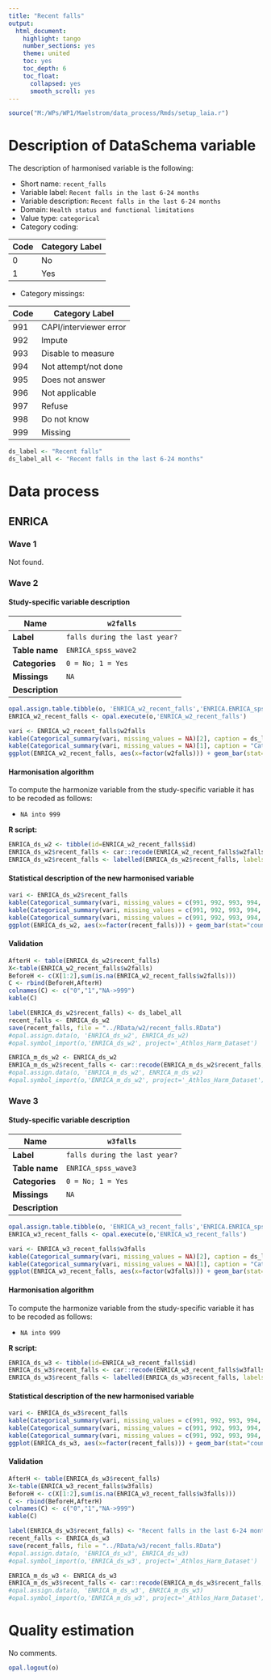 ```yaml
---
title: "Recent falls"
output:
  html_document:
    highlight: tango
    number_sections: yes
    theme: united
    toc: yes
    toc_depth: 6
    toc_float:
      collapsed: yes
      smooth_scroll: yes
---
```


<!-- ########################################################## --> 

<!-- # Installation, loading packages -->
<!-- **R script:** -->

```r
source("M:/WPs/WP1/Maelstrom/data_process/Rmds/setup_laia.r")
```
<!-- ########################################################## --> 


# Description of DataSchema variable

The description of harmonised variable is the following:

* Short name: `recent_falls`
* Variable label: `Recent falls in the last 6-24 months`
* Variable description: `Recent falls in the last 6-24 months`
* Domain: `Health status and functional limitations`
* Value type: `categorical`
* Category coding:

**Code** | **Category Label**
-------- | ------------------
0        | No
1        | Yes

* Category missings: 

**Code** | **Category Label**
----| ------------------
991 | CAPI/interviewer error
992 | Impute
993 | Disable to measure
994 | Not attempt/not done
995 | Does not answer
996 | Not applicable
997 | Refuse
998 | Do not know
999 | Missing

```r
ds_label <- "Recent falls"
ds_label_all <- "Recent falls in the last 6-24 months"
```


# Data process


## ENRICA

### Wave 1

Not found.



### Wave 2

#### Study-specific variable description




| **Name** | `w2falls`|
|-|-|
| **Label** | `falls during the last year?` |
| **Table name** | `ENRICA_spss_wave2` |
| **Categories** | `0 = No; 1 = Yes` |
| **Missings** | `NA` |
| **Description** |  |


```r
opal.assign.table.tibble(o, 'ENRICA_w2_recent_falls','ENRICA.ENRICA_spss_wave2', variables=list('w2falls'), missings = TRUE)
ENRICA_w2_recent_falls <- opal.execute(o,'ENRICA_w2_recent_falls')
```

```r
vari <- ENRICA_w2_recent_falls$w2falls
kable(Categorical_summary(vari, missing_values = NA)[2], caption = ds_label) 
kable(Categorical_summary(vari, missing_values = NA)[1], caption = "Category")
ggplot(ENRICA_w2_recent_falls, aes(x=factor(w2falls))) + geom_bar(stat="count", width=0.4, fill="steelblue") + xlab("Recent Falls") + ylab("Frequency")
```

#### Harmonisation algorithm

To compute the harmonize variable from the study-specific variable it has to be recoded as follows:

* `NA into 999`

**R script:**

```r
ENRICA_ds_w2 <- tibble(id=ENRICA_w2_recent_falls$id)
ENRICA_ds_w2$recent_falls <- car::recode(ENRICA_w2_recent_falls$w2falls, "NA = '999' ")
ENRICA_ds_w2$recent_falls <- labelled(ENRICA_ds_w2$recent_falls, labels = c("Yes"=0, "No"=1,"Missing"=999, "Do not know"=998, "Refuse"=997, "Not applicable"=996, "Does not answer"=995,  "Not attempt not done"=994, "Disable to measure"=993, "Impute"=992, "CAPI interviewer error"=991))
```

#### Statistical description of the new harmonised variable
```r
vari <- ENRICA_ds_w2$recent_falls
kable(Categorical_summary(vari, missing_values = c(991, 992, 993, 994, 995, 996, 997, 998, 999))[3], caption = ds_label) 
kable(Categorical_summary(vari, missing_values = c(991, 992, 993, 994, 995, 996, 997, 998, 999))[1], caption = "Category")
kable(Categorical_summary(vari, missing_values = c(991, 992, 993, 994, 995, 996, 997, 998, 999))[2], caption = "Type of missing")
ggplot(ENRICA_ds_w2, aes(x=factor(recent_falls))) + geom_bar(stat="count", width=0.4, fill="steelblue") + xlab("Recent Falls") + ylab("Frequency")
```

#### Validation
```r
AfterH <- table(ENRICA_ds_w2$recent_falls)
X<-table(ENRICA_w2_recent_falls$w2falls)
BeforeH <- c(X[1:2],sum(is.na(ENRICA_w2_recent_falls$w2falls)))
C <- rbind(BeforeH,AfterH)
colnames(C) <- c("0","1","NA->999") 
kable(C)
```


```r
label(ENRICA_ds_w2$recent_falls) <- ds_label_all
recent_falls <- ENRICA_ds_w2
save(recent_falls, file = "../RData/w2/recent_falls.RData")
#opal.assign.data(o, 'ENRICA_ds_w2', ENRICA_ds_w2)
#opal.symbol_import(o,'ENRICA_ds_w2', project='_Athlos_Harm_Dataset')

ENRICA_m_ds_w2 <- ENRICA_ds_w2
ENRICA_m_ds_w2$recent_falls <- car::recode(ENRICA_m_ds_w2$recent_falls, "c(991, 992, 993, 994, 995, 996, 997,998, 999)=NA")
#opal.assign.data(o, 'ENRICA_m_ds_w2', ENRICA_m_ds_w2)
#opal.symbol_import(o,'ENRICA_m_ds_w2', project='_Athlos_Harm_Dataset')
```



### Wave 3

#### Study-specific variable description




| **Name** | `w3falls`|
|-|-|
| **Label** | `falls during the last year?` |
| **Table name** | `ENRICA_spss_wave3` |
| **Categories** | `0 = No; 1 = Yes` |
| **Missings** | `NA` |
| **Description** |  |


```r
opal.assign.table.tibble(o, 'ENRICA_w3_recent_falls','ENRICA.ENRICA_spss_wave3', variables=list('w3falls'), missings = TRUE)
ENRICA_w3_recent_falls <- opal.execute(o,'ENRICA_w3_recent_falls')
```

```r
vari <- ENRICA_w3_recent_falls$w3falls
kable(Categorical_summary(vari, missing_values = NA)[2], caption = ds_label) 
kable(Categorical_summary(vari, missing_values = NA)[1], caption = "Category")
ggplot(ENRICA_w3_recent_falls, aes(x=factor(w3falls))) + geom_bar(stat="count", width=0.4, fill="steelblue") + xlab("Recent Falls") + ylab("Frequency")
```

#### Harmonisation algorithm

To compute the harmonize variable from the study-specific variable it has to be recoded as follows:

* `NA into 999`

**R script:**
```r
ENRICA_ds_w3 <- tibble(id=ENRICA_w3_recent_falls$id)
ENRICA_ds_w3$recent_falls <- car::recode(ENRICA_w3_recent_falls$w3falls, "NA = '999' ")
ENRICA_ds_w3$recent_falls <- labelled(ENRICA_ds_w3$recent_falls, labels = c("Yes"=0, "No"=1,"Missing"=999, "Do not know"=998, "Refuse"=997, "Not applicable"=996, "Does not answer"=995,  "Not attempt not done"=994, "Disable to measure"=993, "Impute"=992, "CAPI interviewer error"=991))
```

#### Statistical description of the new harmonised variable
```r
vari <- ENRICA_ds_w3$recent_falls
kable(Categorical_summary(vari, missing_values = c(991, 992, 993, 994, 995, 996, 997, 998, 999))[3], caption = ds_label) 
kable(Categorical_summary(vari, missing_values = c(991, 992, 993, 994, 995, 996, 997, 998, 999))[1], caption = "Category")
kable(Categorical_summary(vari, missing_values = c(991, 992, 993, 994, 995, 996, 997, 998, 999))[2], caption = "Type of missing")
ggplot(ENRICA_ds_w3, aes(x=factor(recent_falls))) + geom_bar(stat="count", width=0.4, fill="steelblue") + xlab("Recent Falls") + ylab("Frequency")
```

#### Validation
```r
AfterH <- table(ENRICA_ds_w3$recent_falls)
X<-table(ENRICA_w3_recent_falls$w3falls)
BeforeH <- c(X[1:2],sum(is.na(ENRICA_w3_recent_falls$w3falls)))
C <- rbind(BeforeH,AfterH)
colnames(C) <- c("0","1","NA->999") 
kable(C)
```



```r

label(ENRICA_ds_w3$recent_falls) <- "Recent falls in the last 6-24 months"
recent_falls <- ENRICA_ds_w3
save(recent_falls, file = "../RData/w3/recent_falls.RData")
#opal.assign.data(o, 'ENRICA_ds_w3', ENRICA_ds_w3)
#opal.symbol_import(o,'ENRICA_ds_w3', project='_Athlos_Harm_Dataset')

ENRICA_m_ds_w3 <- ENRICA_ds_w3
ENRICA_m_ds_w3$recent_falls <- car::recode(ENRICA_m_ds_w3$recent_falls, "c(991, 992, 993, 994, 995, 996, 997,998, 999)=NA")
#opal.assign.data(o, 'ENRICA_m_ds_w3', ENRICA_m_ds_w3)
#opal.symbol_import(o,'ENRICA_m_ds_w3', project='_Athlos_Harm_Dataset')
```



# Quality estimation
No comments.


```r
opal.logout(o)
```
